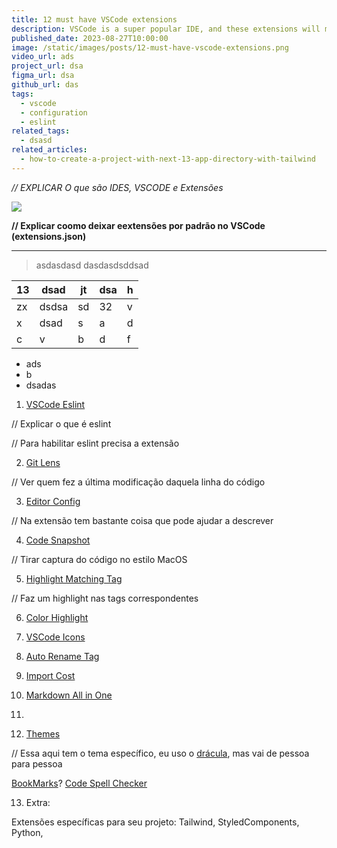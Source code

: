 ```yaml
---
title: 12 must have VSCode extensions
description: VSCode is a super popular IDE, and these extensions will make even better!
published_date: 2023-08-27T10:00:00
image: /static/images/posts/12-must-have-vscode-extensions.png
video_url: ads
project_url: dsa
figma_url: dsa
github_url: das
tags:
  - vscode
  - configuration
  - eslint
related_tags:
  - dsasd
related_articles:
  - how-to-create-a-project-with-next-13-app-directory-with-tailwind
---
```


*// EXPLICAR O que são IDES, VSCODE e Extensões*

![](https://images.unsplash.com/photo-1575936123452-b67c3203c357?ixlib=rb-4.0.3&ixid=M3wxMjA3fDB8MHxzZWFyY2h8Mnx8aW1hZ2V8ZW58MHx8MHx8fDA%3D&w=1000&q=80)

**// Explicar coomo deixar eextensões por padrão no VSCode (extensions.json)**

---

> asdasdasd
dasdasdsddsad

| 13 |   dsad    |  jt | dsa | h  |
|----|-------|---|-----|---|
|  zx  | dsdsa | sd  | 32  | v  |
|  x  | dsad  | s  |  a   |  d |
|   c |     v  |  b |  d   | f  |

- ads
- b
- dsadas

1. [VSCode Eslint](https://marketplace.visualstudio.com/items?itemName=dbaeumer.vscode-eslint)

// Explicar o que é eslint

// Para habilitar eslint precisa a extensão

2. [Git Lens](https://marketplace.visualstudio.com/items?itemName=eamodio.gitlens)

// Ver quem fez a última modificação daquela linha do código

3. [Editor Config](https://marketplace.visualstudio.com/items?itemName=EditorConfig.EditorConfig)

// Na extensão tem bastante coisa que pode ajudar a descrever

4. [Code Snapshot](https://marketplace.visualstudio.com/items?itemName=robertz.code-snapshot)

// Tirar captura do código no estilo MacOS

5. [Highlight Matching Tag](https://marketplace.visualstudio.com/items?itemName=vincaslt.highlight-matching-tag)

// Faz um highlight nas tags correspondentes

6. [Color Highlight](https://marketplace.visualstudio.com/items?itemName=naumovs.color-highlight)

7. [VSCode Icons](https://marketplace.visualstudio.com/items?itemName=vscode-icons-team.vscode-icons)

8. [Auto Rename Tag](https://marketplace.visualstudio.com/items?itemName=formulahendry.auto-rename-tag)

9. [Import Cost](https://marketplace.visualstudio.com/items?itemName=wix.vscode-import-cost)

10. [Markdown All in One](https://marketplace.visualstudio.com/items?itemName=yzhang.markdown-all-in-one)

11. []()

12. [Themes](https://vscodethemes.com/)

// Essa aqui tem o tema específico, eu uso o [drácula](https://marketplace.visualstudio.com/items?itemName=dracula-theme.theme-dracula), mas vai de pessoa para pessoa

[BookMarks](https://marketplace.visualstudio.com/items?itemName=alefragnani.Bookmarks)?
[Code Spell Checker](https://marketplace.visualstudio.com/items?itemName=streetsidesoftware.code-spell-checker)

13. Extra:

Extensões específicas para seu projeto: Tailwind, StyledComponents, Python,
